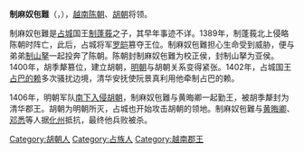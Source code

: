 {{unreferenced|time=2015-11-29T00:55:34+00:00}}
'''制麻奴㐌難'''（{{vie|v=Chế Ma Nô Đà Nan|hn=制麻奴㐌難}}，{{bd|？||1407年||}}），[[越南|越南]][[越南陈朝|陈朝]]、[[胡朝|胡朝]]将领。

制麻奴㐌難是[[占城|占城]]国王[[制蓬莪|制蓬莪]]之子，其早年事迹不详。1389年，制蓬莪北上侵略陈朝时阵亡，此后，占城将军[[罗皑|罗皑]]篡夺王位。制麻奴㐌難担心生命受到威胁，便与弟弟[[制山拏|制山拏]]一起投奔了陈朝。陈朝封制麻奴㐌難为校正侯，封制山拏为亚侯。1400年，胡季犛篡位，建立胡朝，[[明朝|明朝]]与胡朝关系变得紧张。1402年，占城国王[[占巴的赖|占巴的赖]]多次骚扰边境，清华安抚使阮景真利用他牵制占巴的赖。

1406年，明朝军队[[明入越|南下入侵胡朝]]，制麻奴㐌難与黄晦卿一起勤王，被胡季犛封为清华郡王。胡朝为明朝所灭，占城也开始攻击胡朝的领地。制麻奴㐌難与[[黄晦卿|黄晦卿]]、[[邓悉|邓悉]]等人据[[化州|化州]]抵抗，最终他兵败被杀。


[[Category:胡朝人|Category:胡朝人]]
[[Category:占族人|Category:占族人]]
[[Category:越南郡王|Category:越南郡王]]